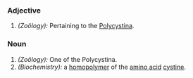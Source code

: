 ===Adjective===
#''(Zoölogy):'' Pertaining to the [[Polycystina]].
===Noun===
#''(Zoölogy):'' One of the Polycystina.
#''(Biochemistry):'' a [[homopolymer]] of the [[amino acid]] [[cystine]].